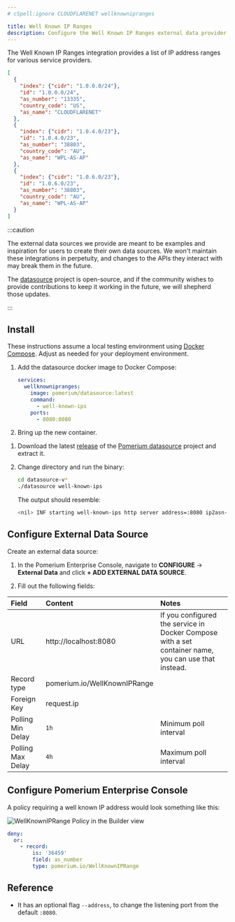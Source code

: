 ```yaml
---
# cSpell:ignore CLOUDFLARENET wellknownipranges

title: Well Known IP Ranges
description: Configure the Well Known IP Ranges external data provider to extend your access policies.
---
```



The Well Known IP Ranges integration provides a list of IP address ranges for various service providers.

```json title="Example"
[
  {
    "index": {"cidr": "1.0.0.0/24"},
    "id": "1.0.0.0/24",
    "as_number": "13335",
    "country_code": "US",
    "as_name": "CLOUDFLARENET"
  },
  {
    "index": {"cidr": "1.0.4.0/23"},
    "id": "1.0.4.0/23",
    "as_number": "38803",
    "country_code": "AU",
    "as_name": "WPL-AS-AP"
  },
  {
    "index": {"cidr": "1.0.6.0/23"},
    "id": "1.0.6.0/23",
    "as_number": "38803",
    "country_code": "AU",
    "as_name": "WPL-AS-AP"
  }
]
```

:::caution

The external data sources we provide are meant to be examples and inspiration for users to create their own data sources. We won't maintain these integrations in perpetuity, and changes to the APIs they interact with may break them in the future.

The [datasource](https://github.com/pomerium/datasource) project is open-source, and if the community wishes to provide contributions to keep it working in the future, we will shepherd those updates.

:::

## Install

<Tabs>
<TabItem value="compose" label="Docker Compose">

These instructions assume a local testing environment using [Docker Compose]. Adjust as needed for your deployment environment.

1. Add the datasource docker image to Docker Compose:

   ```yaml
   services:
     wellknownipranges:
       image: pomerium/datasource:latest
       command:
         - well-known-ips
       ports:
         - 8080:8080
   ```

1. Bring up the new container.

</TabItem>

<TabItem value="binary" label="Local Binary">

1. Download the latest [release] of the [Pomerium datasource] project and extract it.
1. Change directory and run the binary:

   ```sh
   cd datasource-v*
   ./datasource well-known-ips
   ```

   The output should resemble:

   ```sh
   <nil> INF starting well-known-ips http server address=:8080 ip2asn-url=https://iptoasn.com/data/ip2asn-v4.tsv.gz
   ```

</TabItem>

</Tabs>

## Configure External Data Source

Create an external data source:

1. In the Pomerium Enterprise Console, navigate to **CONFIGURE** → **External Data** and click **+ ADD EXTERNAL DATA SOURCE**.

1. Fill out the following fields:

| Field | Content | Notes |
| :-- | :-- | :-- |
| URL | http://localhost:8080 | If you configured the service in Docker Compose with a set container name, you can use that instead. |
| Record type | pomerium.io/WellKnownIPRange |  |
| Foreign Key | request.ip |  |
| Polling Min Delay | `1h` | Minimum poll interval |
| Polling Max Delay | `4h` | Maximum poll interval |

## Configure Pomerium Enterprise Console

A policy requiring a well known IP address would look something like this:

<Tabs>
<TabItem value="builder" label="Builder">

![WellKnownIPRange Policy in the Builder view](./img/well-known-ip-range-policy.png)

</TabItem>
<TabItem value="editor" label="Editor">

```yaml showLineNumbers
deny:
  or:
    - record:
        is: '36459'
        field: as_number
        type: pomerium.io/WellKnownIPRange
```

</TabItem>
</Tabs>

## Reference

- It has an optional flag `--address`, to change the listening port from the default `:8080`.

[docker compose]: https://docs.docker.com/compose/
[pomerium datasource]: https://github.com/pomerium/datasource
[release]: https://github.com/pomerium/datasource/releases
